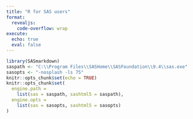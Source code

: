 ```yaml
---
title: "R for SAS users"
format: 
  revealjs:
    code-overflow: wrap
execute:
  echo: true
  eval: false
---
```


```r
library(SASmarkdown)
saspath <- "C:\\Program Files\\SASHome\\SASFoundation\\9.4\\sas.exe"
sasopts <- "-nosplash -ls 75"
knitr::opts_chunk$set(echo = TRUE)
knitr::opts_chunk$set(
  engine.path = 
    list(sas = saspath, sashtml5 = saspath),
  engine.opts = 
    list(sas = sasopts, sashtml5 = sasopts)
)
```